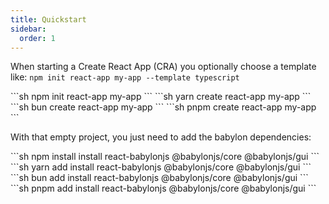 ```yaml
---
title: Quickstart
sidebar:
  order: 1
---
```



When starting a Create React App (CRA) you optionally choose a template like:
`npm init react-app my-app --template typescript`

<Tabs syncKey="pkg">
  <TabItem label="npm">
  ```sh
  npm init react-app my-app
  ```

  </TabItem>
  <TabItem label="yarn">
  ```sh
  yarn create react-app my-app
  ```
  </TabItem>
  <TabItem label="bun">
  ```sh
  bun create react-app my-app
  ```
  </TabItem>
  <TabItem label="pnpm">
  ```sh
  pnpm create react-app my-app
  ```
  </TabItem>
</Tabs>

With that empty project, you just need to add the babylon dependencies:

<Tabs syncKey="pkg">
  <TabItem label="npm">
    ```sh
    npm install install react-babylonjs @babylonjs/core @babylonjs/gui
    ```

  </TabItem>
  <TabItem label="yarn">
    ```sh
    yarn add install react-babylonjs @babylonjs/core @babylonjs/gui
    ```
  </TabItem>
  <TabItem label="bun">
    ```sh
    bun add install react-babylonjs @babylonjs/core @babylonjs/gui
    ```
  </TabItem>
  <TabItem label="pnpm">
    ```sh
    pnpm add install react-babylonjs @babylonjs/core @babylonjs/gui
    ```
  </TabItem>
</Tabs>
